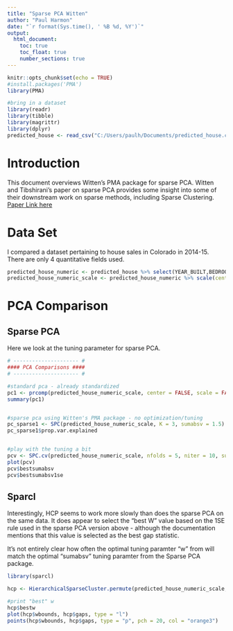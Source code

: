 ```yaml
---
title: "Sparse PCA Witten"
author: "Paul Harmon"
date: "`r format(Sys.time(), ' %B %d, %Y')`"
output: 
  html_document:
    toc: true
    toc_float: true
    number_sections: true
---
```

```r
knitr::opts_chunk$set(echo = TRUE)
#install.packages('PMA')
library(PMA)

#bring in a dataset
library(readr)
library(tibble)
library(magrittr)
library(dplyr)
predicted_house <- read_csv("C:/Users/paulh/Documents/predicted_house.csv")
```


# Introduction

This document overviews Witten's PMA package for sparse PCA. Witten and Tibshirani's paper on sparse PCA provides some insight into some of their downstream work on sparse methods, including Sparse Clustering.  
[Paper Link here](https://rss.onlinelibrary.wiley.com/doi/full/10.1111/rssb.12360)


# Data Set

I compared a dataset pertaining to house sales in Colorado in 2014-15. There are only 4 quantitative fields used. 
```r
predicted_house_numeric <- predicted_house %>% select(YEAR_BUILT,BEDROOMS, TOT_BATH,ACRES)
predicted_house_numeric_scale <- predicted_house_numeric %>% scale(center = TRUE, scale = TRUE)
```


# PCA Comparison

## Sparse PCA

Here we look at the tuning parameter for sparse PCA. 
```r
# --------------------- # 
#### PCA Comparisons ####
# --------------------- #

#standard pca - already standardized
pc1 <- prcomp(predicted_house_numeric_scale, center = FALSE, scale = FALSE)
summary(pc1)


#sparse pca using Witten's PMA package - no optimization/tuning
pc_sparse1 <- SPC(predicted_house_numeric_scale, K = 3, sumabsv = 1.5)
pc_sparse1$prop.var.explained


#play with the tuning a bit
pcv <- SPC.cv(predicted_house_numeric_scale, nfolds = 5, niter = 10, sumabsv = seq(1,1.9, by = 0.1))
plot(pcv)
pcv$bestsumabsv
pcv$bestsumabsv1se
```

## Sparcl

Interestingly, HCP seems to work more slowly than does the sparse PCA on the same data. It does appear to select the "best W" value based on the 1SE rule used in the sparse PCA version above - although the documentation mentions that this value is selected as the best gap statistic. 

It's not entirely clear how often the optimal tuning paramter "w" from will match the optimal "sumabsv" tuning paramter from the Sparse PCA package. 

```r
library(sparcl)

hcp <- HierarchicalSparseCluster.permute(predicted_house_numeric_scale, wbounds = seq(1.1,1.9, by = 0.1))

#print "best" w
hcp$bestw
plot(hcp$wbounds, hcp$gaps, type = "l")
points(hcp$wbounds, hcp$gaps, type = "p", pch = 20, col = "orange3")


```







